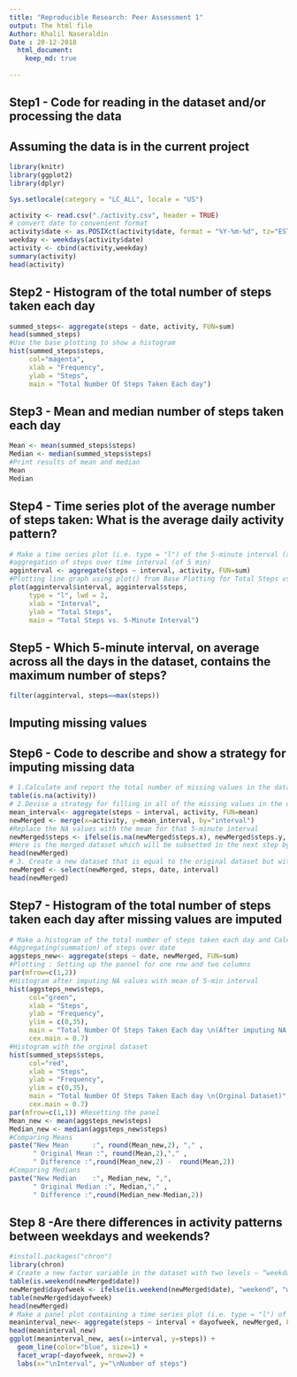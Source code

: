 ```yaml
---
title: "Reproducible Research: Peer Assessment 1"
output: The html file
Author: Khalil Naseraldin
Date : 20-12-2018
  html_document:
    keep_md: true
    
---
```


## Step1 - Code for reading in the dataset and/or processing the data
## Assuming the data is in the current project

```r
library(knitr)
library(ggplot2)
library(dplyr)

Sys.setlocale(category = "LC_ALL", locale = "US")

activity <- read.csv("./activity.csv", header = TRUE)
# convert date to convenient format
activity$date <- as.POSIXct(activity$date, format = "%Y-%m-%d", tz="EST")
weekday <- weekdays(activity$date)
activity <- cbind(activity,weekday)
summary(activity)
head(activity)
```
## Step2 - Histogram of the total number of steps taken each day
```r
summed_steps<- aggregate(steps ~ date, activity, FUN=sum)
head(summed_steps)
#Use the base plotting to show a histogram
hist(summed_steps$steps, 
     col="magenta", 
     xlab = "Frequency", 
     ylab = "Steps",
     main = "Total Number Of Steps Taken Each day")
```

## Step3 - Mean and median number of steps taken each day
```r
Mean <- mean(summed_steps$steps)
Median <- median(summed_steps$steps)
#Print results of mean and median
Mean
Median
```

## Step4 - Time series plot of the average number of steps taken: What is the average daily activity pattern?
```r
# Make a time series plot (i.e. type = "l") of the 5-minute interval (x-axis) and the average number of steps taken, averaged across #all days (y-axis)
#aggregation of steps over time interval (of 5 min)
agginterval <- aggregate(steps ~ interval, activity, FUN=sum)
#Plotting line graph using plot() from Base Plotting for Total Steps vs 5-Minute Interval
plot(agginterval$interval, agginterval$steps, 
     type = "l", lwd = 2,
     xlab = "Interval", 
     ylab = "Total Steps",
     main = "Total Steps vs. 5-Minute Interval")
```
## Step5 - Which 5-minute interval, on average across all the days in the dataset, contains the maximum number of steps?
```r
filter(agginterval, steps==max(steps))
```

## Imputing missing values 
## Step6 - Code to describe and show a strategy for imputing missing data
```r
# 1.Calculate and report the total number of missing values in the dataset (i.e. the total number of rows with NAs)
table(is.na(activity))
# 2.Devise a strategy for filling in all of the missing values in the dataset. The strategy does not need to be sophisticated. For     example, you could use the mean/median for that day, or the mean for that 5-minute interval, etc.
mean_interval<- aggregate(steps ~ interval, activity, FUN=mean)
newMerged <- merge(x=activity, y=mean_interval, by="interval")
#Replace the NA values with the mean for that 5-minute interval
newMerged$steps <- ifelse(is.na(newMerged$steps.x), newMerged$steps.y, newMerged$steps.x)
#Here is the merged dataset which will be subsetted in the next step by removing not required columns
head(newMerged)
# 3. Create a new dataset that is equal to the original dataset but with the missing data filled in.
newMerged <- select(newMerged, steps, date, interval)
head(newMerged)
```

## Step7 - Histogram of the total number of steps taken each day after missing values are imputed
```r
# Make a histogram of the total number of steps taken each day and Calculate and report the mean and median total number of steps taken per day. Do these values differ from the estimates from the first part of the assignment? What is the impact of imputing missing data on the estimates of the total daily number of steps?
#Aggregating(summation) of steps over date
aggsteps_new<- aggregate(steps ~ date, newMerged, FUN=sum)
#Plotting : Setting up the pannel for one row and two columns
par(mfrow=c(1,2))
#Histogram after imputing NA values with mean of 5-min interval
hist(aggsteps_new$steps, 
     col="green",
     xlab = "Steps", 
     ylab = "Frequency",
     ylim = c(0,35),
     main = "Total Number Of Steps Taken Each day \n(After imputing NA values with \n mean of 5-min interval)",
     cex.main = 0.7)
#Histogram with the orginal dataset
hist(summed_steps$steps, 
     col="red", 
     xlab = "Steps", 
     ylab = "Frequency",
     ylim = c(0,35),
     main = "Total Number Of Steps Taken Each day \n(Orginal Dataset)",
     cex.main = 0.7)
par(mfrow=c(1,1)) #Resetting the panel
Mean_new <- mean(aggsteps_new$steps)
Median_new <- median(aggsteps_new$steps)
#Comparing Means
paste("New Mean      :", round(Mean_new,2), "," ,  
      " Original Mean :", round(Mean,2),"," , 
      " Difference :",round(Mean_new,2) -  round(Mean,2))
#Comparing Medians
paste("New Median    :", Median_new, ",", 
      " Original Median :", Median,"," , 
      " Difference :",round(Median_new-Median,2))      
```

## Step 8 -Are there differences in activity patterns between weekdays and weekends?
```r
#install.packages("chron")
library(chron)
# Create a new factor variable in the dataset with two levels – “weekday” and “weekend” indicating whether a given date is a weekday or weekend day.
table(is.weekend(newMerged$date))
newMerged$dayofweek <- ifelse(is.weekend(newMerged$date), "weekend", "weekday")
table(newMerged$dayofweek)
head(newMerged)
# Make a panel plot containing a time series plot (i.e. type = "l") of the 5-minute interval (x-axis) and the average number of steps taken, averaged across all weekday days or weekend days (y-axis). The plot should look something like the following, which was created using simulated data:
meaninterval_new<- aggregate(steps ~ interval + dayofweek, newMerged, FUN=mean)
head(meaninterval_new)
ggplot(meaninterval_new, aes(x=interval, y=steps)) + 
  geom_line(color="blue", size=1) + 
  facet_wrap(~dayofweek, nrow=2) +
  labs(x="\nInterval", y="\nNumber of steps")
```


